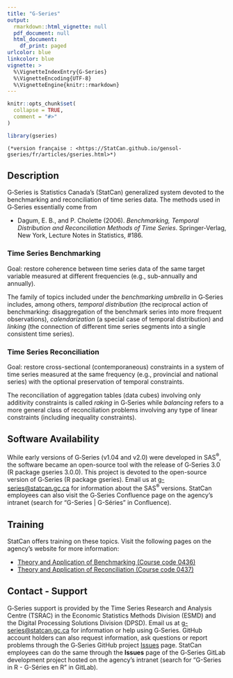 ```yaml
---
title: "G-Series"
output:
  rmarkdown::html_vignette: null
  pdf_document: null
  html_document:
    df_print: paged
urlcolor: blue
linkcolor: blue
vignette: >
  %\VignetteIndexEntry{G-Series}
  %\VignetteEncoding{UTF-8}
  %\VignetteEngine{knitr::rmarkdown}
---
```


```r
knitr::opts_chunk$set(
  collapse = TRUE,
  comment = "#>"
)
```

```r
library(gseries)
```

<!-- Display the link to the French web page only when rendering an HTML document
     (e.g., not when rendering the PDF version)
     
     => the Pandoc "fenced_div" below (::: {.pkgdown-devel} <...> :::) is used to avoid 
        having the link generated in the pkgdown website vignette page
     => the link would only show in the "development" version of the pkgdown website
        (`development: mode: devel` in `_pkdown.yml` or `development: mode: auto` with a 4-level 
        version number in the DESCRIPTION file), which we do not use for gseries (we set 
        `development: mode: release` in `_pkdown.yml`, resulting in a single "release" website 
        regardless of the version number -->
::: {.pkgdown-devel}
```asis
(*version française : <https://StatCan.github.io/gensol-gseries/fr/articles/gseries.html>*)
```
:::

## Description

G<span>&#8209;</span>Series is Statistics Canada's (StatCan) generalized system devoted to the benchmarking and reconciliation of time series data. The methods used in G<span>&#8209;</span>Series essentially come from

* Dagum, E. B., and P. Cholette (2006). *Benchmarking, Temporal Distribution and Reconciliation Methods of Time Series*. Springer-Verlag, New York, Lecture Notes in Statistics, #186.

### Time Series Benchmarking
Goal: restore coherence between time series data of the same target variable measured at different frequencies (e.g., sub-annually and annually). 

The family of topics included under the *benchmarking umbrella* in G<span>&#8209;</span>Series includes, among others, *temporal distribution* (the reciprocal action of benchmarking: disaggregation of the benchmark series into more frequent observations), *calendarization* (a special case of temporal distribution) and *linking* (the connection of different time series segments into a single consistent time series). 

### Time Series Reconciliation
Goal: restore cross-sectional (contemporaneous) constraints in a system of time series measured at the same frequency (e.g., provincial and national series) with the optional preservation of temporal constraints. 

The reconciliation of aggregation tables (data cubes) involving only additivity constraints is called *raking* in G<span>&#8209;</span>Series while *balancing* refers to a more general class of reconciliation problems involving any type of linear constraints (including inequality constraints). 


## Software Availability

While early versions of G<span>&#8209;</span>Series (v1.04 and v2.0) were developed in SAS^®^, the software became an open-source tool with the release of G<span>&#8209;</span>Series 3.0 (R package gseries 3.0.0). This project is devoted to the open-source version of G<span>&#8209;</span>Series (R package gseries). Email us at [g-series@statcan.gc.ca](mailto:g-series@statcan.gc.ca) for information about the SAS^®^ versions. StatCan employees can also visit the G<span>&#8209;</span>Series Confluence page on the agency's intranet (search for "G-Series | G-Séries" in Confluence).


## Training

StatCan offers training on these topics. Visit the following pages on the agency's website for more information:

* [Theory and Application of Benchmarking (Course code 0436)](https://www.statcan.gc.ca/en/training/statistical/0436)
* [Theory and Application of Reconciliation (Course code 0437)](https://www.statcan.gc.ca/en/training/surveys/0437)


## Contact - Support

G<span>&#8209;</span>Series support is provided by the Time Series Research and Analysis Centre (TSRAC) in the Economic Statistics Methods Division (ESMD) and the Digital Processing Solutions Division (DPSD). Email us at [g-series@statcan.gc.ca](mailto:g-series@statcan.gc.ca) for information or help using G<span>&#8209;</span>Series. GitHub account holders can also request information, ask questions or report problems through the G<span>&#8209;</span>Series GitHub project [Issues](https://github.com/StatCan/gensol-gseries/issues) page. StatCan employees can do the same through the **Issues** page of the G<span>&#8209;</span>Series GitLab development project hosted on the agency's intranet (search for "G-Series in R - G-Séries en R" in GitLab).
